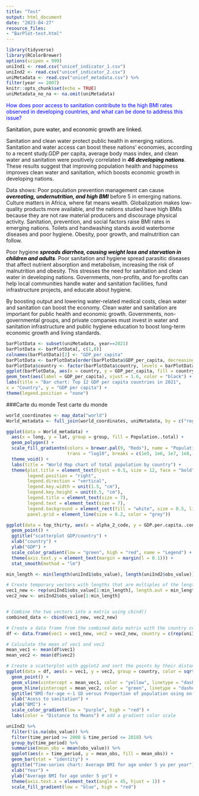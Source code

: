 ```yaml
---
title: "Test"
output: html_document
date: "2023-04-27"
resource_files:
- "BarPlot-test.html"
---
```


```r
library(tidyverse)
library(RColorBrewer)
options(scipen = 999)
uniInd1 <- read.csv("unicef_indicator_1.csv")
uniInd2 <- read.csv("unicef_indicator_2.csv")
uniMetadata <- read.csv("unicef_metadata.csv") %>%
filter(year == 2007)
knitr::opts_chunk$set(echo = TRUE)
uniMetadata_no_na <- na.omit(uniMetadata)
```

[How does poor access to sanitation contribute to the high BMI rates observed in developing countries, and what can be done to address this issue?]{style="color:blue"}

[Sanitation, pure water, and economic growth are linked.]{style="color:black"}

Sanitation and clean water protect public health in emerging nations. Sanitation and water access can boost these nations' economies, according to a recent study.GDP per capita, average body mass index, and clean water and sanitation were positively correlated in [46 developing nations]{style="color:black; font-style:italic; font-weight:bold"}. These results suggest that improving population health and happiness improves clean water and sanitation, which boosts economic growth in developing nations.

Data shows: Poor population prevention management can cause [overeating, undernutrition, and high BMI]{style="color:black; font-style:italic; font-weight:bold"} before 5 in emerging nations. Culture matters in Africa, where fat means wealth. Globalization makes low-quality products more available, and the nations studied have high BMIs because they are not raw material producers and discourage physical activity. Sanitation, prevention, and social factors raise BMI rates in emerging nations. Toilets and handwashing stands avoid waterborne diseases and poor hygiene. Obesity, poor growth, and malnutrition can follow.

Poor hygiene [spreads diarrhea, causing weight loss and starvation in children and adults]{style="color:black; font-style:italic; font-weight:bold"}. Poor sanitation and hygiene spread parasitic diseases that affect nutrient absorption and metabolism, increasing the risk of malnutrition and obesity. This stresses the need for sanitation and clean water in developing nations. Governments, non-profits, and for-profits can help local communities handle water and sanitation facilities, fund infrastructure projects, and educate about hygiene.

By boosting output and lowering water-related medical costs, clean water and sanitation can boost the economy. Clean water and sanitation are important for public health and economic growth. Governments, non-governmental groups, and private companies must invest in water and sanitation infrastructure and public hygiene education to boost long-term economic growth and living standards.

```r
barPlotData <- subset(uniMetadata, year==2021)
barPlotData <- barPlotData[, c(1,8)]
colnames(barPlotData)[2] <- "GDP_per_capita"
barPlotData <- barPlotData[order(barPlotData$GDP_per_capita, decreasing = TRUE),][1:12,]
barPlotData$country <- factor(barPlotData$country, levels = barPlotData$country[order(barPlotData$GDP_per_capita)])
ggplot(barPlotData, aes(x = country, y = GDP_per_capita, fill = country)) + geom_col()+
geom_text(aes(label = GDP_per_capita), vjust = 1.6, color = "black") + coord_flip() +
labs(title = "Bar chart: Top 12 GDP per capita countries in 2021",
x = "Country", y = "GDP per capita") +
theme(legend.position = "none")

```

###Carte du monde Test carte du monde

```r
world_coordinates <- map_data("world")
World_metadata <- full_join(world_coordinates, uniMetadata, by = c("region" = "country"))

ggplot(data = World_metadata) +
  aes(x = long, y = lat, group = group, fill = Population..total) +
  geom_polygon() +
  scale_fill_gradientn(colors = brewer.pal(9, "Reds"), name = "Population (log scale)", 
                       trans = "log10", breaks = c(1e5, 1e6, 1e7, 1e8, 1e9)) +
  theme_void() +
  labs(title = "World Map chart of total population by country") +
  theme(plot.title = element_text(hjust = 0.5, size = 12, face = "bold"),
        legend.position = "right",
        legend.direction = "vertical",
        legend.key.width = unit(1.5, "cm"),
        legend.key.height = unit(0.5, "cm"),
        legend.title = element_text(size = 7),
        legend.text = element_text(size = 7),
        legend.background = element_rect(fill = "white", size = 0.5, linetype = "solid"),
        panel.grid = element_line(size = 0.2, color = "grey"))

```

```r
ggplot(data = top_thirty, aes(x = alpha_2_code, y = GDP.per.capita..constant.2015.US.., color = GDP.per.capita..constant.2015.US..)) +
  geom_point() +
  ggtitle("scatterplot GDP/country") +
  xlab("country") +
  ylab("GDP") +
  scale_color_gradient(low = "green", high = "red", name = "Legend") +
  theme(axis.text.y = element_text(margin = margin(l = 0.1))) +
  stat_smooth(method = "lm")
```

```r
min_length <- min(length(uniInd1$obs_value), length(uniInd2$obs_value))

# Create temporary vectors with lengths that are multiples of the length of the shorter vector
vec1_new <- rep(uniInd1$obs_value[1:min_length], length.out = min_length)
vec2_new <- uniInd2$obs_value[1:min_length]


# Combine the two vectors into a matrix using cbind()
combined_data <- cbind(vec1_new, vec2_new)

# Create a data frame from the combined data matrix with the country column
df <- data.frame(vec1 = vec1_new, vec2 = vec2_new, country = c(rep(uniInd1$country[1:min_length], length.out = min_length), rep(uniInd2$country[1:min_length], length.out = min_length)))

# Calculate the mean of vec1 and vec2
mean_vec1 <- mean(df$vec1)
mean_vec2 <- mean(df$vec2)

# Create a scatterplot with ggplot2 and sort the points by their distance to the mean
ggplot(data = df, aes(x = vec1, y = vec2, group = country, color = sqrt((vec1-mean_vec1)^2 + (vec2-mean_vec2)^2))) +
  geom_point() +
  geom_vline(xintercept = mean_vec1, color = "yellow", linetype = "dashed") +
  geom_hline(yintercept = mean_vec2, color = "green", linetype = "dashed") +
  ggtitle("BMI-for-age <-1 SD versus Proportion of population using on-site sanitation facilities with human waste disposed in situ") +
  xlab("Acess to sanitation") +
  ylab("BMI") +
  scale_color_gradient(low = "purple", high = "red") +
  labs(color = "Distance to Means") # add a gradient color scale

```

```r
uniInd2 %>%
  filter(!is.na(obs_value)) %>%
  filter(time_period >= 2000 & time_period <= 2018) %>%
  group_by(time_period) %>%
  summarise(mean_obs = mean(obs_value)) %>%
  ggplot(aes(x = time_period, y = mean_obs, fill = mean_obs)) +
  geom_bar(stat = "identity") +
  ggtitle("Time-series chart: Average BMI for age under 5 yo per year") +
  xlab("Year") +
  ylab("Average BMI for age under 5 yo") +
  theme(axis.text.x = element_text(angle = 45, hjust = 1)) +
  scale_fill_gradient(low = "blue", high = "red")
```
